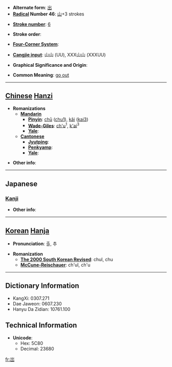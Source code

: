 * '''Alternate form''': [[出]] 
* '''[[Wiktionary:Chinese radical index| Radical]] Number 46''': [[Wiktionary:Chinese radical index 山|山]]+3 strokes

* '''[[Wiktionary:Chinese total strokes index|Stroke number]]''': [[Wiktionary:Chinese total strokes index 6|6]]

* '''Stroke order''': 

* '''[[Wiktionary:Chinese four corner index|Four-Corner System]]''': 

* '''[[Wiktionary:Chinese Cangjie index|Cangjie input]]''': 山山 (UU), XXX山山 (XXXUU)

* '''Graphical Significance and Origin''': 

* '''Common Meaning''': [[go out]]

----

== [[Chinese]] [[Hanzi]] ==

* '''Romanizations'''
** '''[[Mandarin]]'''
*** '''[[Pinyin]]''': [[chū]] ([[chu1]]), [[kǎi]] ([[kai3]])
*** '''[[Wade-Giles]]''': [[ch'u]]<sup>1</sup>, [[k'ai]]<sup>3</sup>
*** '''[[Yale]]''': 
** '''[[Cantonese]]'''
*** '''[[Jyutping]]''':
*** '''[[Penkyamp]]''': 
*** '''[[Yale]]''': 

* '''Other info''': 

----

==Japanese==
===[[Kanji]]===
{{kanji|on readings=[[しゅつ]] (shutsu), [[すい]] (sui)
|kun readings=[[でる]] (deru), [[だす]] (dasu)
}}

* '''Other info''':  

----

== [[Korean]] [[Hanja]] ==

* '''Pronunciation''': 출, 추

* '''Romanization'''
** '''[[The 2000 South Korean Revised Romanization|The 2000 South Korean Revised]]''': chul, chu
** '''[[McCune-Reischauer]]''': ch'ul, ch'u

----

== Dictionary Information ==

* KangXi: 0307.271
* Dae Jaweon: 0607.230
* Hanyu Da Zidian: 10761.100

== Technical Information ==

* '''Unicode''':
** Hex: 5C80
** Decimal: 23680

[[fr:岀]]